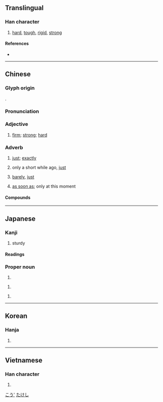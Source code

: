 {{character info/new}}
{{also|刚}}
==Translingual==

===Han character===
{{Han char|rn=18|rad=刀|as=08|sn=10|four=72200|canj=BULN|ids=⿰岡刂}}

# [[hard]], [[tough]], [[rigid]], [[strong]]

====References====
* {{Han ref|kx=0141.110|dkj=02042|dj=0320.170|hdz=10344.100|uh=525B|ud=21083|bh=ADE8|bd=44520}}

----

==Chinese==
{{zh-forms|s=刚}}

===Glyph origin===
{{Han etym}}
{{Han compound|岡|刀|c1=p|c2=s|t2=knife|ls=psc}}.

===Pronunciation===
{{zh-pron
|m=gāng
|c=gong1
|h=pfs=kông
|md=
|mn=kong/qz,xm,zz:kang
|w=
|mc=y
|oc=y
|cat=a,adv
}}

===Adjective===
{{zh-adj}}

# [[firm]]; [[strong]]; [[hard]]
#: {{zh-x|他 的 性格 是 剛 與 柔 的 結合。|His character is a combination of strength and kindness.}}

===Adverb===
{{zh-adv}}

# [[just]]; [[exactly]]
#: {{zh-x|剛好|just, exactly}}
# only a short while ago, [[just]]
#: {{zh-x|剛才|just now, a moment ago}}
#: {{zh-x|剛剛|just now, only}}
#: {{zh-x|他 '''剛''' 回來 。|He has '''just''' come back.}}
# [[barely]], [[just]]
#: {{zh-x|一 個 月 1000 元 的 工資，'''剛''' 夠 他 吃飯。|He earn 1000 yuan a month, '''barely''' enough for food.}}
# [[as soon as]]; only at this moment
#: {{zh-x|他 剛 做完 工作，鈴 就 響 了.|The moment he finished his work, bell rang.}}

====Compounds====
{{zh-der|剛愎|剛愎自用|剛才|剛度|剛剛|剛果|剛果紅|剛好|剛架|剛健|剛勁|剛烈|剛毛|剛氣|剛強|剛巧|剛韌|剛柔相濟|剛砂|剛石|剛體|剛性|剛一|剛毅|剛硬|剛勇|剛玉|剛正|剛直}}

{{zh-cat|Beginning}}

----

==Japanese==

===Kanji===
{{ja-kanji|grade=c|rs=刀08}}

# sturdy

====Readings====
{{ja-readings
|goon=こう
|kanon=こう
|kanyoon=ごう
|kun=つよ-い, こわい
}}

===Proper noun===
{{ja-pos|proper|たけし}}

# {{given name|male|lang=ja}}

{{ja-pos|proper|つよし}}

# {{given name|male|lang=ja}}

{{ja-pos|proper|ごう}}

# {{given name|male|lang=ja}}

[[Category:Japanese male given names|こう']]
[[Category:Japanese male given names|たけし]]

----

==Korean==

===Hanja===
{{ko-hanja|hangeul=강|rv=gang|mr=kang}}

# {{defn|lang=ko|sort=刀08}}

----

==Vietnamese==

===Han character===
{{vi-hantu|[[cương]], [[cang]]|rs=刀08}}

# {{defn|lang=vi|sort=刀08}}